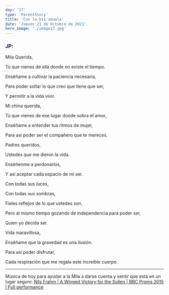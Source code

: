 ```yaml
---
day: '17'
type: 'ParentStory'
title: 'Con la bis abuela'
date: 'Jueves 21 de Octubre de 2021'
hero_image: './image17.jpg'
---
```


### JP:

Mila Querida,

Tú que vienes de allá donde no existe el tiempo.

Enséñame a cultivar la paciencia necesaria,

Para poder soltar lo que creo que tiene que ser,

Y permitir a la vida vivir.

Mi china querida,

Tú que vienes de ese lugar donde sobra el amor,

Enséñame a entender tus ritmos de mujer,

Para así poder ser el compañero que te mereces.

Padres queridos,

Ustedes que me dieron la vida.

Enséñenme a perdonarlos,

Y así aceptar cada espacio de mi ser.

Con todas sus luces,

Con todas sus sombras,

Fieles reflejos de lo que ustedes son,

Pero al mismo tiempo gozando de independencia para poder ser,

Quien yo decida ser.

Vida maravillosa,

Enséñame que la gravedad es una ilusión.

Para así poder disfrutar,

Cada respiración que me regala este increíble cuerpo.

---

Música de hoy para ayudar a la Mila a darse cuenta y sentir que está en un lugar seguro:
[Nils Frahm | A Winged Victory for the Sullen | BBC Proms 2015 | Full performance
](https://www.youtube.com/watch?v=e1mHyj3lubQ&t=2617s)
